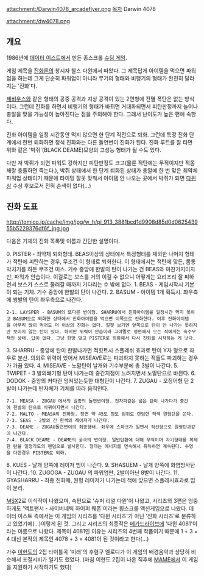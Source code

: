 attachment:/Darwin4078_arcadeflyer.png
[[목차]]
Darwin 4078

attachment:/dw4078.png

{{{#!html
<object width="425" height="349"><param name="movie" value="http://www.youtube.com/v/Eb-0K7kElOU?version=3&amp;hl=ko_KR"></param><param name="allowFullScreen" value="true"></param><param name="allowscriptaccess" value="always"></param><embed src="http://www.youtube.com/v/Eb-0K7kElOU?version=3&amp;hl=ko_KR" type="application/x-shockwave-flash" width="425" height="349" allowscriptaccess="always" allowfullscreen="true"></embed></object>
}}}
== 개요 ==
1986년에 [[데이터 이스트]]에서 만든 종스크롤 [[슈팅 게임]].

게임 제목을 [[진화론]]의 창시자 찰스 다윈에서 따왔다. 그 제목답게 아이템을 먹으면 파워업을 하는데 그게 단순히 파워업이 아니라 무기의 형태와 비행기의 형태가 완전히 달라지는 '진화'다.

[[제비우스]]와 같은 형태의 공중 공격과 지상 공격이 있는 2면형에 전멸 폭탄은 없는 방식이다. 그런데 진화를 하면서 비행기의 형태가 바뀌면 거대화되면서 피탄판정까지 늘어나 총알을 맞을 가능성이 높아진다는 점을 주의해야 한다. 그래서 난이도가 높은 편에 속한다.

진화 아이템을 일정 시간동안 먹지 않으면 한 단계 직전으로 퇴화. 그런데 특정 진화 단계에서 한번 퇴화하면 정석 진화와는 다른 돌연변이 진화가 된다. 진화 루트를 잘 타면 위와 같은 '박쥐'(BLACK DEAME)모양의 고성능 형태가 될 수도 있다.

다만 저 박쥐가 되면 파워도 강하지만 피탄판정도 크고(물론 적탄에는 무적이지만 적몸체랑 충돌하면 죽는다.), 박쥐 상태에서 한 단계 퇴화된 상태가 총알에 한 번 맞은 최약체 파워업 상태이기 때문에 타이밍 잘못 맞춰서 아이템 안 나오는 곳에서 박쥐가 되면 [[다윈상]] 수상 후보로서 전혀 손색이 없다(...)
== 진화 도표 ==
http://tomico.jp/cache/img/jpg/w_h/pi_913_3881bcd1d9908d85d0d062543955b5229376df6f_jpg.jpg

다음은 기체의 진화 목록및 이름과 간단한 설명이다.

0. PISTER - 최약체 퇴화형태. BEAS이상의 상태에서 특정형태를 제외한 나머지 형태가 적탄에 피탄하는 경우, 무조건 이 형태로 퇴화한다. 이 형태에서는 적탄에 맞든, 몸통 박치기를 하든 무조건 미스. 기수 중앙에 한발의 탄이 나가는 건 BEAS와 마찬가지이지만, 파워가 안습이다. 이걸로는 보스를 거의 이길 수 없으니 어떻게는 요리조리 잘 피하면서 보스가 스스로 물러갈 때까지 기다리는 수 밖에 없다.
1. BEAS - 게임시작시 기본이 되는 기체. 기수 중앙에 한발의 탄이 나간다. 
2. BASUM - 아이템 1개 획득시. 좌우측에 쌍발의 탄이 좌우측으로 나간다.
 2-1. LAYSPER - BASUM의 또다른 변이형. SHARRU에서 진화아이템을 일정시간 먹지 못하고 BASUM으로 퇴화한 상태에서 진화아이템을 먹으면 이쪽으로 진화한다. 이후 진화아이템을 아무리 많이 먹어도 더 이상의 진화는 없다. 얼핏 보기엔 앞쪽으로 탄이 안 나가는 듯하지만 보이지 않는 탄이 있다. 하지만 위력이 안습이라 그야말로 정면에서 오는 적에게는 속수무책인 상태. 답이 없다. 그냥 한방 맞고 PISTER로 퇴화해서 다시 진화를 시작하는 게 낫다.
3. SHARRU - 중앙에 탄이 한발나가면 적힛트시 스플레쉬 효과로 탄이 Y자 형으로 좌우로 분산. 의외로 위력이 있어서 MISEAVE로는 파괴하지 못하는 적들도 파괴하는 경우가 가끔 있다.
4. MISEAVE - 노말탄이 날개와 기수부분에 총 3발이 나간다. 
5. TWIPET - 3 발의쐐기형 탄이 나가는데 중간지점이 느려지면서 노말탄으로 바뀐다. 
6. DODOK - 중앙의 커다란 엉켜있는듯한 대형탄이 나간다. 
7. ZUGAU - 오징어형 탄 2발이 나가는데 탄자체가 기체를 따라 움직인다. 
 7-1. MEASA - ZUGAU 에서의 일종의 돌연변이형. 전자파같은 넓은 탄이 나가다가 중간에 한발의 탄으로 바뀌어지면서 나간다. 
 7-2. MALTO - MEASA의 진화형. 정면 약 45도 정도 범위로 랜덤한 적색 원형탄을 쏜다. 
 7-3. SEAS - 2발의 긴 흰색의 레이저가 나간다.  
 7-3. DEAME - ZUGAU돌연변이의 최종형태. 좌우에 스파크가 일면서 직선형으로 원형탄과같이 나간다. 
 7-4. BLACK DEAME - DEAME의 궁극의 변이형. 일반탄환에 대해 무적이며 자기형태를 복제한 탄을 일정각도의 랜덤으로 발사한다. 형태는 에너지를 연속해서 취득하면 계속된다. 수명을 다한경우 PISTER로 퇴화. 
8. KUES - 날개 양쪽에 레이저 빔이 나간다. 
9. SHASUEM - 날개 양쪽에 화염방사탄이 나간다. 
10. ZUGOGA - ZUGAU 의 파워업판, 2발이아닌 8발이 나간다. 
11. GYASHARRU - 최종 진화체, 원형 레이저가 나가는데 적에 맞으면 스플래시효과로 빔이 분리. 

[[MSX]]2로 이식작이 나왔으며, 속편으로 '슈퍼 리얼 다윈'이 나왔고, 시리즈의 3편은 엉뚱하게도 '액트팬서 - 사이버네틱 하이퍼 웨폰'이라는 횡스크롤 액션게임으로 나왔다. 데이터 이스트 측에서는 이 게임의 시리즈를 '다윈 시리즈'가 아닌 '진화 시리즈'로 분류하고 있었기에(...)이렇게 된 것. 그리고 시리즈의 최종작은 [[메가드라이브]]에 '다윈 4081'이라는 이름으로 나왔다. 제목이 4081인 이유는 시리즈의 4번째 작품이기 때문에 1 + 3 = 4 대신 본작의 제목인 4078 + 3 = 4081이 된 것이라고 한다(...)


가수 [[이현도]]의 2집 타이틀곡 '미래'의 후렴구 멜로디가 이 게임의 배경음악과 상당히 비슷해서 표절시비가 일기도 했었다. (마침 이현도 2집이 나온 직후에 [[MAME]]에서 이 게임을 지원하기 시작하기도 했다)
